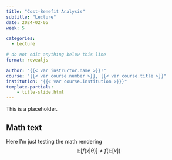 ```yaml
---
title: "Cost-Benefit Analysis"
subtitle: "Lecture"
date: 2024-02-05
week: 5

categories: 
  - Lecture

# do not edit anything below this line
format: revealjs

author: "{{< var instructor.name >}}!"
course: "{{< var course.number >}}, {{< var course.title >}}"
institution: "{{< var course.institution >}}}"
template-partials:
    - title-slide.html
---
```


This is a placeholder.

## Math text

Here I'm just testing the math rendering
$$
\mathbb{E}\left[f(x | \theta) \right] \neq f \left( \mathbb{E}\left[x \right] \right)
$$